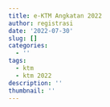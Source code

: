 ```yaml
---
title: e-KTM Angkatan 2022
author: registrasi
date: '2022-07-30'
slug: []
categories:
  - ''
tags:
  - ktm
  - ktm 2022
description: ''
thumbnail: ''
---
```


